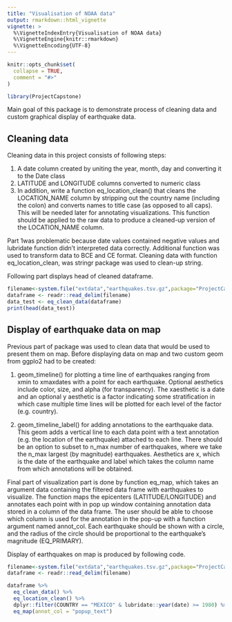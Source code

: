 ```yaml
---
title: "Visualisation of NOAA data"
output: rmarkdown::html_vignette
vignette: >
  %\VignetteIndexEntry{Visualisation of NOAA data}
  %\VignetteEngine{knitr::rmarkdown}
  %\VignetteEncoding{UTF-8}
---
```


```r
knitr::opts_chunk$set(
  collapse = TRUE,
  comment = "#>"
)
```

```r
library(ProjectCapstone)
```

Main goal of this package is to demonstrate process of cleaning data and custom graphical display of earthquake data.

## Cleaning data

Cleaning data in this project consists of following steps:

1.	A date column created by uniting the year, month, day and converting it to the Date class
2.	LATITUDE and LONGITUDE columns converted to numeric class
3.	In addition, write a function eq_location_clean() that cleans the LOCATION_NAME column by stripping out the country name (including the colon) and converts names to title case (as opposed to all caps). This will be needed later for annotating visualizations. This function should be applied to the raw data to produce a cleaned-up version of the LOCATION_NAME column. 

Part 1was problematic because date values contained negative values and lubridate function didn’t interpreted data correctly. Additional function was used to transform data to BCE and CE format. Cleaning data with function eq_location_clean, was stringr package was used to clean-up string.

Following part displays head of cleaned dataframe.

```r
filename<-system.file("extdata","earthquakes.tsv.gz",package="ProjectCapstone")
dataframe <- readr::read_delim(filename)
data_test <- eq_clean_data(dataframe)
print(head(data_test))
```

## Display of earthquake data on map

Previous part of package was used to clean data that would be used to present them on map. 
Before displaying data on map and two custom geom from ggplo2 had to be created:

1.	geom_timeline() for plotting a time line of earthquakes ranging from xmin to xmaxdates with a point for each earthquake. Optional aesthetics include color, size, and alpha (for transparency). The xaesthetic is a date and an optional y aesthetic is a factor indicating some stratification in which case multiple time lines will be plotted for each level of the factor (e.g. country).

2.	geom_timeline_label() for adding annotations to the earthquake data. This geom adds a vertical line to each data point with a text annotation (e.g. the location of the earthquake) attached to each line. There should be an option to subset to n_max number of earthquakes, where we take the n_max largest (by magnitude) earthquakes. Aesthetics are x, which is the date of the earthquake and label which takes the column name from which annotations will be obtained.

Final part of visualization part is done by function eq_map, which takes an argument data containing the filtered data frame with earthquakes to visualize. The function maps the epicenters (LATITUDE/LONGITUDE) and annotates each point with in pop up window containing annotation data stored in a column of the data frame. The user should be able to choose which column is used for the annotation in the pop-up with a function argument named annot_col. Each earthquake should be shown with a circle, and the radius of the circle should be proportional to the earthquake's magnitude (EQ_PRIMARY).

Display of earthquakes on map is produced by following code.

```r

filename<-system.file("extdata","earthquakes.tsv.gz",package="ProjectCapstone")
dataframe <- readr::read_delim(filename)

dataframe %>%
  eq_clean_data() %>%
  eq_location_clean() %>%
  dplyr::filter(COUNTRY == "MEXICO" & lubridate::year(date) >= 1980) %>%
  eq_map(annot_col = "popup_text")

```
